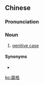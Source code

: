 {{also|属格}}
==Chinese==
{{zh-forms|s=属格}}

===Pronunciation===
{{zh-pron
|m=shǔgé
|c=suk6 gaak3
|cat=n
}}

===Noun===
{{zh-noun}}

# [[genitive case]]

====Synonyms====
* {{zh-l|所有格}}

{{zh-cat|Grammar}}

[[ko:屬格]]